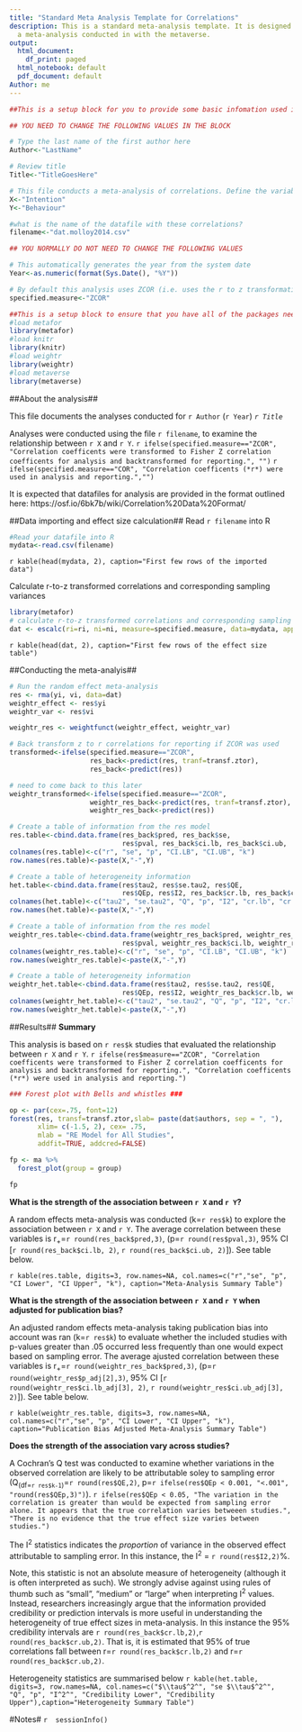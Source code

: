 ```yaml
---
title: "Standard Meta Analysis Template for Correlations"
description: This is a standard meta-analysis template. It is designed to document
  a meta-analysis conducted in with the metaverse.
output:
  html_document:
    df_print: paged
  html_notebook: default
  pdf_document: default
Author: me
---
```


```r
##This is a setup block for you to provide some basic infomation used in other parts of the document

## YOU NEED TO CHANGE THE FOLLOWING VALUES IN THE BLOCK

# Type the last name of the first author here
Author<-"LastName"

# Review title
Title<-"TitleGoesHere"

# This file conducts a meta-analysis of correlations. Define the variable names for the relationship of interest
X<-"Intention"
Y<-"Behaviour"

#what is the name of the datafile with these correlations?
filename<-"dat.molloy2014.csv"

```

```r
## YOU NORMALLY DO NOT NEED TO CHANGE THE FOLLOWING VALUES

# This automatically generates the year from the system date
Year<-as.numeric(format(Sys.Date(), "%Y"))

# By default this analysis uses ZCOR (i.e. uses the r to z transformation) to conduct the analysis. You can change it here but only if you understand what you're doing
specified.measure<-"ZCOR"

##This is a setup block to ensure that you have all of the packages needed for the analyses below. You can add additional packages if required
#load metafor
library(metafor)
#load knitr
library(knitr)
#load weightr
library(weightr)
#load metaverse
library(metaverse)
```

##About the analysis##

This file documents the analyses conducted for `r Author` (`r Year`) *`r Title`*

Analyses were conducted using the file `r filename`, to examine the relationship between `r X` and `r Y`. `r ifelse(specified.measure=="ZCOR", "Correlation coefficents were transformed to Fisher Z correlation coefficents for analysis and backtransformed for reporting.", "")` `r ifelse(specified.measure=="COR", "Correlation coefficents (*r*) were used in analysis and reporting.","")`

It is expected that datafiles for analysis are provided in the format outlined here: https://osf.io/6bk7b/wiki/Correlation%20Data%20Format/

##Data importing and effect size calculation##
Read `r filename` into R
```r
#Read your datafile into R
mydata<-read.csv(filename)
```
`r kable(head(mydata, 2), caption="First few rows of the imported data")`

Calculate r-to-z transformed correlations and corresponding sampling variances
```r
library(metafor)
# calculate r-to-z transformed correlations and corresponding sampling variances
dat <- escalc(ri=ri, ni=ni, measure=specified.measure, data=mydata, append=TRUE)
```
`r kable(head(dat, 2), caption="First few rows of the effect size table")`

##Conducting the meta-analyis##
```r
# Run the random effect meta-analysis
res <- rma(yi, vi, data=dat)
weightr_effect <- res$yi
weightr_var <- res$vi

weightr_res <- weightfunct(weightr_effect, weightr_var)

# Back transform z to r correlations for reporting if ZCOR was used
transformed<-ifelse(specified.measure=="ZCOR", 
                    res_back<-predict(res, tranf=transf.ztor), 
                    res_back<-predict(res))

# need to come back to this later
weightr_transformed<-ifelse(specified.measure=="ZCOR",
                    weightr_res_back<-predict(res, tranf=transf.ztor),
                    weightr_res_back<-predict(res))

# Create a table of information from the res model
res.table<-cbind.data.frame(res_back$pred, res_back$se, 
                            res$pval, res_back$ci.lb, res_back$ci.ub,  res$k)
colnames(res.table)<-c("r", "se", "p", "CI.LB", "CI.UB", "k")
row.names(res.table)<-paste(X,"-",Y)

# Create a table of heterogeneity information
het.table<-cbind.data.frame(res$tau2, res$se.tau2, res$QE, 
                            res$QEp, res$I2, res_back$cr.lb, res_back$cr.ub)
colnames(het.table)<-c("tau2", "se.tau2", "Q", "p", "I2", "cr.lb", "cr.ub")
row.names(het.table)<-paste(X,"-",Y)

# Create a table of information from the res model
weightr_res.table<-cbind.data.frame(weightr_res_back$pred, weightr_res_back$se, 
                            res$pval, weightr_res_back$ci.lb, weightr_res_back$ci.ub,  res$k)
colnames(weightr_res.table)<-c("r", "se", "p", "CI.LB", "CI.UB", "k")
row.names(weightr_res.table)<-paste(X,"-",Y)

# Create a table of heterogeneity information
weightr_het.table<-cbind.data.frame(res$tau2, res$se.tau2, res$QE, 
                            res$QEp, res$I2, weightr_res_back$cr.lb, weightr_res_back$cr.ub)
colnames(weightr_het.table)<-c("tau2", "se.tau2", "Q", "p", "I2", "cr.lb", "cr.ub")
row.names(weightr_het.table)<-paste(X,"-",Y)
```

##Results##
**Summary**

This analysis is based on `r res$k` studies that evaluated the relationship between `r X` and `r Y`. `r ifelse(res$measure=="ZCOR", "Correlation coefficents were transformed to Fisher Z correlation coefficents for analysis and backtransformed for reporting.", "Correlation coefficents (*r*) were used in analysis and reporting.")`

```r
### Forest plot with Bells and whistles ###

op <- par(cex=.75, font=12)
forest(res, transf=transf.ztor,slab= paste(dat$authors, sep = ", "),
       xlim= c(-1.5, 2), cex= .75,
       mlab = "RE Model for All Studies",
       addfit=TRUE, addcred=FALSE)
```

```r

fp <- ma %>% 
  forest_plot(group = group)

fp

```
**What is the strength of the association between `r X` and `r Y`?**

A random effects meta-analysis was conducted (k=`r res$k`) to explore the association between `r X` and `r Y`. The average correlation between these variables is r~+~=`r round(res_back$pred,3)`, (p=`r round(res$pval,3)`, 95% CI [`r round(res_back$ci.lb, 2)`, `r round(res_back$ci.ub, 2)`]). See table below.

`r kable(res.table, digits=3, row.names=NA, col.names=c("r","se", "p", "CI Lower", "CI Upper", "k"), caption="Meta-Analysis Summary Table")`

**What is the strength of the association between `r X` and `r Y` when adjusted for publication bias?**

An adjusted random effects meta-analysis taking publication bias into account was ran (k=`r res$k`) to evaluate whether the included studies with p-values greater than .05 occurred less frequently than one would expect based on sampling error. The average ajusted correlation between these variables is r~+~=`r round(weightr_res_back$pred,3)`, (p=`r round(weightr_res$p_adj[2],3)`, 95% CI [`r round(weightr_res$ci.lb_adj[3], 2)`, `r round(weightr_res$ci.ub_adj[3], 2)`]). See table below.

`r kable(weightr_res.table, digits=3, row.names=NA, col.names=c("r","se", "p", "CI Lower", "CI Upper", "k"), caption="Publication Bias Adjusted Meta-Analysis Summary Table")`

**Does the strength of the association vary across studies?**

A Cochran's Q test was conducted to examine whether variations in the observed correlation are likely to be attributable soley to sampling error (Q~(df=`r res$k-1`)~=`r round(res$QE,2)`, p=`r ifelse(res$QEp < 0.001, "<.001", "round(res$QEp,3)")`). `r ifelse(res$QEp < 0.05, "The variation in the correlation is greater than would be expected from sampling error alone. It appears that the true correlation varies betweeen studies.", "There is no evidence that the true effect size varies between studies.")`

The I^2^ statistics indicates the *proportion* of variance in the observed effect attributable to sampling error. In this instance, the I^2^ = `r round(res$I2,2)`%. 

Note, this statistic is not an absolute measure of heterogeneity (although it is often interpreted as such). We strongly advise against using rules of thumb such as "small", "medium" or "large" when interpreting I^2^ values. Instead, researchers increasingly argue that the information provided credibility or prediction intervals is more useful in understanding the heterogeneity of true effect sizes in meta-analysis. In this instance the 95% credibility intervals are `r round(res_back$cr.lb,2)`,`r round(res_back$cr.ub,2)`. That is, it is estimated that 95% of true correlations fall between r=`r round(res_back$cr.lb,2)` and r=`r round(res_back$cr.ub,2)`.

Heterogeneity statistics are summarised below
`r kable(het.table, digits=3, row.names=NA, col.names=c("$\\tau$^2^", "se $\\tau$^2^", "Q", "p", "I^2^", "Credibility Lower", "Credibility Upper"),caption="Heterogeneity Summary Table")`

\newpage
#Notes#
 ```r
 sessionInfo()
 ``` 

